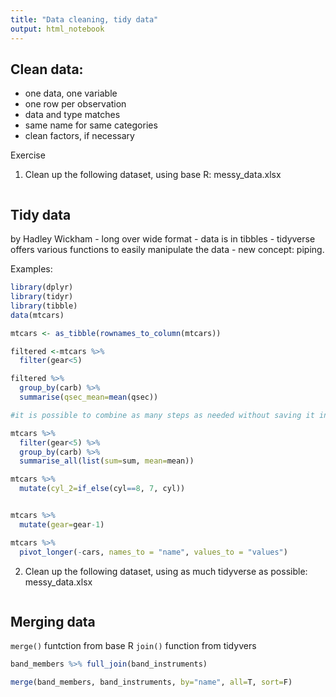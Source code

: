 ```yaml
---
title: "Data cleaning, tidy data"
output: html_notebook
---
```



## Clean data:
- one data, one variable
- one row per observation
- data and type matches
- same name for same categories
- clean factors, if necessary

Exercise

1. Clean up the following dataset, using base R:
messy_data.xlsx

```r

```



## Tidy data

by Hadley Wickham
- long over wide format
- data is in tibbles
- tidyverse offers various functions to easily manipulate the data
- new concept: piping.

Examples:


```r
library(dplyr)
library(tidyr)
library(tibble)
data(mtcars)

mtcars <- as_tibble(rownames_to_column(mtcars))

filtered <-mtcars %>%
  filter(gear<5) 

filtered %>% 
  group_by(carb) %>%
  summarise(qsec_mean=mean(qsec))

#it is possible to combine as many steps as needed without saving it in a separate object

mtcars %>%
  filter(gear<5) %>%
  group_by(carb) %>%
  summarise_all(list(sum=sum, mean=mean))

mtcars %>%
  mutate(cyl_2=if_else(cyl==8, 7, cyl))


mtcars %>%
  mutate(gear=gear-1)

mtcars %>%
  pivot_longer(-cars, names_to = "name", values_to = "values")

```


2. Clean up the following dataset, using as much tidyverse as possible:
messy_data.xlsx

```r

```


## Merging data

`merge()` funtction from base R
`join()` function from tidyvers

```r

band_members %>% full_join(band_instruments)

merge(band_members, band_instruments, by="name", all=T, sort=F)

```

